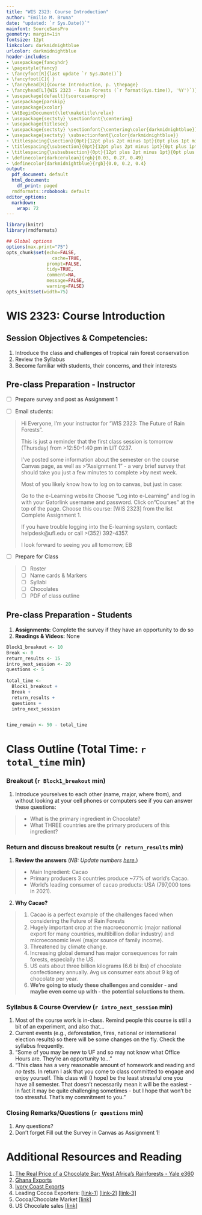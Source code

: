 ```yaml
---
title: "WIS 2323: Course Introduction"
author: "Emilio M. Bruna"
date: "updated: `r Sys.Date()`"
mainfont: SourceSansPro
geometry: margin=1in
fontsize: 12pt
linkcolor: darkmidnightblue
urlcolor: darkmidnightblue
header-includes:
- \usepackage{fancyhdr}
- \pagestyle{fancy}
- \fancyfoot[R]{last update `r Sys.Date()`}
- \fancyfoot[C]{ }
- \fancyhead[R]{Course Introduction, p. \thepage}
- \fancyhead[L]{WIS 2323 - Rain Forests (`r format(Sys.time(), '%Y')`)}
- \usepackage[default]{sourcesanspro}
- \usepackage{parskip}
- \usepackage{xcolor}
- \AtBeginDocument{\let\maketitle\relax}
- \usepackage{sectsty} \sectionfont{\centering}
- \usepackage{titlesec}
- \usepackage{sectsty} \sectionfont{\centering\color{darkmidnightblue}}
- \usepackage{sectsty} \subsectionfont{\color{darkmidnightblue}}
- \titlespacing{\section}{0pt}{12pt plus 2pt minus 1pt}{0pt plus 1pt minus 1pt}
- \titlespacing{\subsection}{0pt}{12pt plus 2pt minus 1pt}{0pt plus 1pt minus 1pt}
- \titlespacing{\subsubsection}{0pt}{12pt plus 2pt minus 1pt}{0pt plus 1pt minus 1pt}
- \definecolor{darkcerulean}{rgb}{0.03, 0.27, 0.49}
- \definecolor{darkmidnightblue}{rgb}{0.0, 0.2, 0.4}
output:
  pdf_document: default
  html_document:
    df_print: paged
  rmdformats::robobook: default
editor_options: 
  markdown: 
    wrap: 72
---
```

```r
library(knitr)
library(rmdformats)

## Global options
options(max.print="75")
opts_chunk$set(echo=FALSE,
	             cache=TRUE,
               prompt=FALSE,
               tidy=TRUE,
               comment=NA,
               message=FALSE,
               warning=FALSE)
opts_knit$set(width=75)
```

# WIS 2323: Course Introduction

## Session Objectives & Competencies:   

1. Introduce the class and challenges of tropical rain forest conservation 
2. Review the Syllabus
3. Become familiar with students, their concerns, and their interests

## Pre-class Preparation - Instructor
- [ ] Prepare survey and post as Assignment 1

- [ ] Email students: 

>Hi Everyone, I’m your instructor for "WIS 2323: The Future of Rain Forests".
>
>This is just a reminder that the first class session is tomorrow (Thursday) from >12:50-1:40 pm in LIT 0237.
>
>I've posted some information about the semester on the course Canvas page, as well as >"Assignment 1" - a very brief survey that should take you just a few minutes to complete >by next week.
>
>Most of you likely know how to log on to canvas, but just in case:
>
>Go to the e-Learning website
>Choose “Log into e-Learning” and log in with your Gatorlink username and password.
>Click on“Courses” at the top of the page.
>Choose this course: [WIS 2323] from the list
>Complete Assignment 1.
>
>If you have trouble logging into the E-learning system, contact: helpdesk@ufl.edu or call >(352) 392-4357.
>
>I look forward to seeing you all tomorrow,
>EB

- [ ] Prepare for Class 

> - [ ] Roster
> - [ ] Name cards & Markers
> - [ ] Syllabi
> - [ ] Chocolates
> - [ ] PDF of class outline

<!-- **<<Revision for v 2.0: have 1/2 the class do the survey for "tropical rain forest" and the other half do the words that come to mind with "jungle" - would be really interesteing to compare the differences that come to mind, and is a good lead-in to Jungle being defined by the British officers.">>**  -->

## Pre-class Preparation - Students

1. **Assignments:** Complete the survey if they have an opportunity to do so
2. **Readings & Videos:** None


\newpage
```r

Block1_breakout <- 10
Break <- 0
return_results <- 15
intro_next_session <- 20
questions <- 5  
  
total_time <- 
  Block1_breakout + 
  Break + 
  return_results + 
  questions +
  intro_next_session 


time_remain <- 50 - total_time
```

# Class Outline (Total Time: `r total_time` min)
\vspace{0.5cm}

### **Breakout** (`r Block1_breakout` min)

1. Introduce yourselves to each other (name, major, where from), and without looking at your cell phones or computers see if you can answer these questions:  

> - What is the primary ingredient in Chocolate?
> - What THREE countries are the primary producers of this ingredient?   

### Return and discuss breakout results (`r return_results` min)

1. **Review the answers**  (*NB: Update numbers [here.](https://www.statista.com/topics/1638/chocolate-industry/#topicOverview)*)

> - Main Ingredient: Cacao
> - Primary producers 3 countries produce ~77% of world's Cacao.
> - World's leading consumer of cacao products: USA (797,000 tons in 2021).

2. **Why Cacao?** 

> 1. Cacao is a perfect example of the challenges faced when considering the Future of Rain Forests
> 1. Hugely important crop at the macroeconomic (major national export for many countries, multibillion dollar industry) and microeconomic level (major source of family income). 
> 1. Threatened by climate change.
> 1. Increasing global demand has major consequences for rain forests, especially the US.
> 1. US eats about three billion kilograms (6.6 bi lbs) of chocolate confectionery annually. Avg us consumer  eats about 9 kg of chocolate per year.
> 1. **We're going to study these challenges and consider - and maybe even come up with - the potential soluctions to them.**

### Syllabus & Course Overview  (`r intro_next_session` min)      

1. Most of the course work is in-class. Remind people this course is still a bit of an experiment, and also that...  
1. Current events (e.g., deforestation, fires, national or international election results) so there will be some changes on the fly. Check the syllabus frequently.  
1. "Some of you may be new to UF and so may not know what Office Hours are. They're an opportunity to..."  
1. "This class has a very reasonable amount of homework and reading and _no tests_. In return I ask that you come to class committed to engage and enjoy yourself. This class will (I hope) be the least stressful one you have all semester. That doesn't necessarily mean it will be the easiest - in fact it may be quite challenging sometimes - but I hope that won't be too stressful. That's my commitment to you."


### Closing Remarks/Questions (`r questions` min)

1. Any questions? 
1. Don't forget Fill out the Survey in Canvas as Assignment 1!

\vspace{1.5cm}
# Additional Resources and Reading
\vspace{0.5cm}
1. [The Real Price of a Chocolate Bar: West Africa’s Rainforests - Yale e360](https://e360.yale.edu/features/the-real-price-of-a-chocolate-bar-west-africas-rainforests)
2. [Ghana Exports](https://tradingeconomics.com/ghana/exports-by-category)
3. [Ivory Coast Exports](https://tradingeconomics.com/ivory-coast/exports-by-category)
4. Leading Cocoa Exporters: [[link-1]](https://www.kakaoplattform.ch/about-cocoa/cocoa-facts-and-figures) [[link-2]](https://www.statista.com/statistics/1112357/global-leading-exporters-of-cocoa-bean) [[link-3]](https://worldpopulationreview.com/country-rankings/cocoa-producing-countries)
5. Cocoa/Chocolate Market  [[link]](https://www.fortunebusinessinsights.com/industry-reports/cocoa-and-chocolate-market-100075)
6. US Chocolate sales [[link]](https://www.axios.com/2022/03/18/chocolate-and-candy-sales-hit-a-record)

